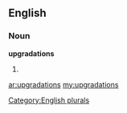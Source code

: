 ==English==

===Noun===
'''upgradations'''

# {{plural of|[[upgradation]]}}

[[Category:English plurals]]

[[ar:upgradations]]
[[my:upgradations]]